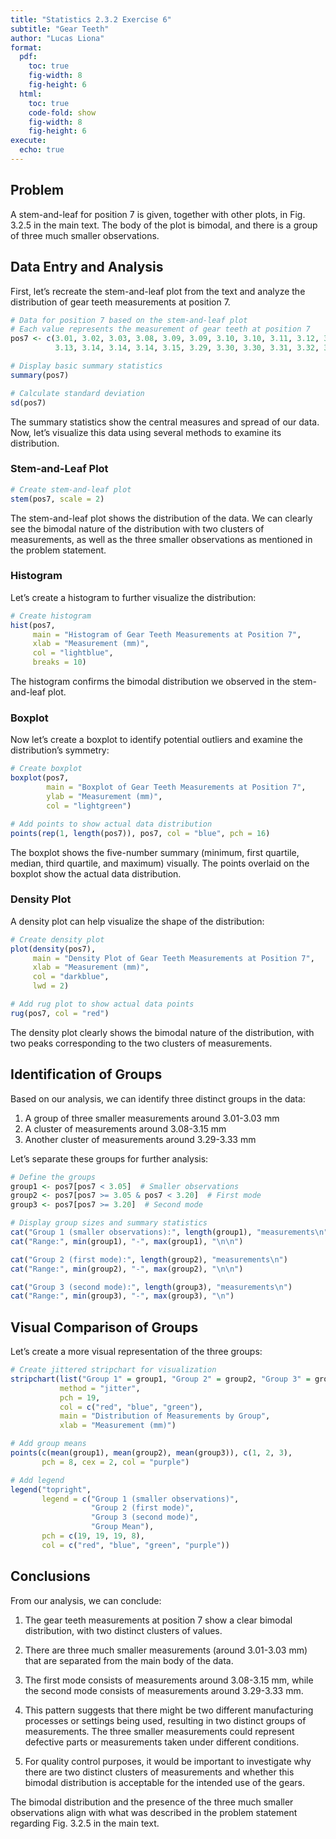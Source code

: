 ```yaml
---
title: "Statistics 2.3.2 Exercise 6"
subtitle: "Gear Teeth"
author: "Lucas Liona"
format:
  pdf:
    toc: true
    fig-width: 8
    fig-height: 6
  html:
    toc: true
    code-fold: show
    fig-width: 8
    fig-height: 6
execute:
  echo: true
---
```


## Problem

A stem-and-leaf for position 7 is given, together with other plots, in Fig. 3.2.5 in the main text. The body of the plot is bimodal, and there is a group of three much smaller observations.

## Data Entry and Analysis

First, let's recreate the stem-and-leaf plot from the text and analyze the distribution of gear teeth measurements at position 7.

```r
# Data for position 7 based on the stem-and-leaf plot
# Each value represents the measurement of gear teeth at position 7
pos7 <- c(3.01, 3.02, 3.03, 3.08, 3.09, 3.09, 3.10, 3.10, 3.11, 3.12, 3.13, 
          3.13, 3.14, 3.14, 3.14, 3.15, 3.29, 3.30, 3.30, 3.31, 3.32, 3.33)

# Display basic summary statistics
summary(pos7)

# Calculate standard deviation
sd(pos7)
```

The summary statistics show the central measures and spread of our data. Now, let's visualize this data using several methods to examine its distribution.

### Stem-and-Leaf Plot

```r
# Create stem-and-leaf plot
stem(pos7, scale = 2)
```

The stem-and-leaf plot shows the distribution of the data. We can clearly see the bimodal nature of the distribution with two clusters of measurements, as well as the three smaller observations as mentioned in the problem statement.

### Histogram

Let's create a histogram to further visualize the distribution:

```r
# Create histogram
hist(pos7, 
     main = "Histogram of Gear Teeth Measurements at Position 7",
     xlab = "Measurement (mm)",
     col = "lightblue",
     breaks = 10)
```

The histogram confirms the bimodal distribution we observed in the stem-and-leaf plot.

### Boxplot

Now let's create a boxplot to identify potential outliers and examine the distribution's symmetry:

```r
# Create boxplot
boxplot(pos7, 
        main = "Boxplot of Gear Teeth Measurements at Position 7",
        ylab = "Measurement (mm)",
        col = "lightgreen")

# Add points to show actual data distribution
points(rep(1, length(pos7)), pos7, col = "blue", pch = 16)
```

The boxplot shows the five-number summary (minimum, first quartile, median, third quartile, and maximum) visually. The points overlaid on the boxplot show the actual data distribution.

### Density Plot

A density plot can help visualize the shape of the distribution:

```r
# Create density plot
plot(density(pos7), 
     main = "Density Plot of Gear Teeth Measurements at Position 7",
     xlab = "Measurement (mm)",
     col = "darkblue",
     lwd = 2)

# Add rug plot to show actual data points
rug(pos7, col = "red")
```

The density plot clearly shows the bimodal nature of the distribution, with two peaks corresponding to the two clusters of measurements.

## Identification of Groups

Based on our analysis, we can identify three distinct groups in the data:

1. A group of three smaller measurements around 3.01-3.03 mm
2. A cluster of measurements around 3.08-3.15 mm
3. Another cluster of measurements around 3.29-3.33 mm

Let's separate these groups for further analysis:

```r
# Define the groups
group1 <- pos7[pos7 < 3.05]  # Smaller observations
group2 <- pos7[pos7 >= 3.05 & pos7 < 3.20]  # First mode
group3 <- pos7[pos7 >= 3.20]  # Second mode

# Display group sizes and summary statistics
cat("Group 1 (smaller observations):", length(group1), "measurements\n")
cat("Range:", min(group1), "-", max(group1), "\n\n")

cat("Group 2 (first mode):", length(group2), "measurements\n")
cat("Range:", min(group2), "-", max(group2), "\n\n")

cat("Group 3 (second mode):", length(group3), "measurements\n")
cat("Range:", min(group3), "-", max(group3), "\n")
```

## Visual Comparison of Groups

Let's create a more visual representation of the three groups:

```r
# Create jittered stripchart for visualization
stripchart(list("Group 1" = group1, "Group 2" = group2, "Group 3" = group3),
           method = "jitter",
           pch = 19,
           col = c("red", "blue", "green"),
           main = "Distribution of Measurements by Group",
           xlab = "Measurement (mm)")

# Add group means
points(c(mean(group1), mean(group2), mean(group3)), c(1, 2, 3), 
       pch = 8, cex = 2, col = "purple")

# Add legend
legend("topright", 
       legend = c("Group 1 (smaller observations)", 
                  "Group 2 (first mode)", 
                  "Group 3 (second mode)",
                  "Group Mean"), 
       pch = c(19, 19, 19, 8),
       col = c("red", "blue", "green", "purple"))
```

## Conclusions

From our analysis, we can conclude:

1. The gear teeth measurements at position 7 show a clear bimodal distribution, with two distinct clusters of values.

2. There are three much smaller measurements (around 3.01-3.03 mm) that are separated from the main body of the data.

3. The first mode consists of measurements around 3.08-3.15 mm, while the second mode consists of measurements around 3.29-3.33 mm.

4. This pattern suggests that there might be two different manufacturing processes or settings being used, resulting in two distinct groups of measurements. The three smaller measurements could represent defective parts or measurements taken under different conditions.

5. For quality control purposes, it would be important to investigate why there are two distinct clusters of measurements and whether this bimodal distribution is acceptable for the intended use of the gears.

The bimodal distribution and the presence of the three much smaller observations align with what was described in the problem statement regarding Fig. 3.2.5 in the main text.